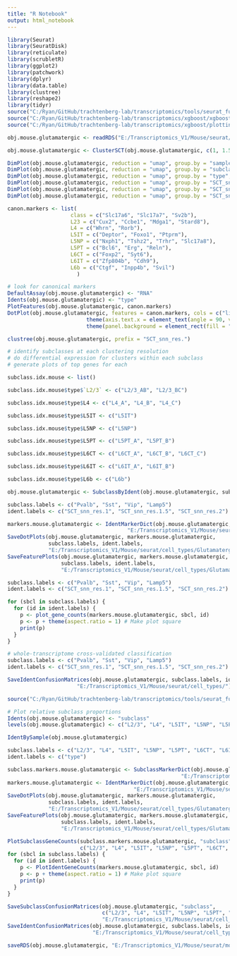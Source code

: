```yaml
---
title: "R Notebook"
output: html_notebook
---
```


```r

library(Seurat)
library(SeuratDisk)
library(reticulate)
library(scrubletR)
library(ggplot2)
library(patchwork)
library(dplyr)
library(data.table)
library(clustree)
library(reshape2)
library(tidyr)
source("C:/Ryan/GitHub/trachtenberg-lab/transcriptomics/tools/seurat_functions.R")
source("C:/Ryan/GitHub/trachtenberg-lab/transcriptomics/xgboost/xgboost_train.R")
source("C:/Ryan/GitHub/trachtenberg-lab/transcriptomics/xgboost/plottingFxns.R")

obj.mouse.glutamatergic <- readRDS("E:/Transcriptomics_V1/Mouse/seurat/mouse_v1_P8_glutamatergic.rds")

```


```r

obj.mouse.glutamatergic <- ClusterSCT(obj.mouse.glutamatergic, c(1, 1.5, 2))

```


```r

DimPlot(obj.mouse.glutamatergic, reduction = "umap", group.by = "sample", label = FALSE, raster = FALSE, shuffle = TRUE) + xlim(-18, 18) + ylim(-18, 18) + coord_equal()
DimPlot(obj.mouse.glutamatergic, reduction = "umap", group.by = "subclass", label = TRUE, raster = FALSE, shuffle = TRUE) + NoLegend() + xlim(-18, 18) + ylim(-18, 18) + coord_equal()
DimPlot(obj.mouse.glutamatergic, reduction = "umap", group.by = "type", label = TRUE, raster = FALSE, shuffle = TRUE) + NoLegend() + xlim(-18, 18) + ylim(-18, 18) + coord_equal()
DimPlot(obj.mouse.glutamatergic, reduction = "umap", group.by = "SCT_snn_res.1", label = TRUE, raster = FALSE, shuffle = TRUE) + NoLegend() + xlim(-18, 18) + ylim(-18, 18) + coord_equal()
DimPlot(obj.mouse.glutamatergic, reduction = "umap", group.by = "SCT_snn_res.1.5", label = TRUE, raster = FALSE, shuffle = TRUE) + NoLegend() + xlim(-18, 18) + ylim(-18, 18) + coord_equal()
DimPlot(obj.mouse.glutamatergic, reduction = "umap", group.by = "SCT_snn_res.2", label = TRUE, raster = FALSE, shuffle = TRUE) + NoLegend() + xlim(-18, 18) + ylim(-18, 18) + coord_equal()

```


```r

canon.markers <- list(
                    class = c("Slc17a6", "Slc17a7", "Sv2b"),
                    L23 = c("Cux2", "Ccbe1", "Mdga1", "Stard8"),
                    L4 = c("Whrn", "Rorb"),
                    L5IT = c("Deptor", "Foxo1", "Ptprm"),
                    L5NP = c("Nxph1", "Tshz2", "Trhr", "Slc17a8"),
                    L5PT = c("Bcl6", "Erg", "Reln"),
                    L6CT = c("Foxp2", "Syt6"),
                    L6IT = c("Zfp804b", "Cdh9"),
                    L6b = c("Ctgf", "Inpp4b", "Svil")
                      )

# look for canonical markers
DefaultAssay(obj.mouse.glutamatergic) <- "RNA"
Idents(obj.mouse.glutamatergic) <- "type"
PlotFeatures(obj.mouse.glutamatergic, canon.markers)
DotPlot(obj.mouse.glutamatergic, features = canon.markers, cols = c("lightgrey", "red"), scale = FALSE) + 
                         theme(axis.text.x = element_text(angle = 90, vjust = 0.25)) + 
                         theme(panel.background = element_rect(fill = "white", color = NA), plot.background = element_rect(fill = "white", color = NA)) + NoLegend()

```


```r

clustree(obj.mouse.glutamatergic, prefix = "SCT_snn_res.")

```


```r

# identify subclasses at each clustering resolution
# do differential expression for clusters within each subclass
# generate plots of top genes for each

subclass.idx.mouse <- list()

subclass.idx.mouse$type$`L2/3` <- c("L2/3_AB", "L2/3_BC")

subclass.idx.mouse$type$L4 <- c("L4_A", "L4_B", "L4_C")

subclass.idx.mouse$type$L5IT <- c("L5IT")

subclass.idx.mouse$type$L5NP <- c("L5NP")

subclass.idx.mouse$type$L5PT <- c("L5PT_A", "L5PT_B")

subclass.idx.mouse$type$L6CT <- c("L6CT_A", "L6CT_B", "L6CT_C")

subclass.idx.mouse$type$L6IT <- c("L6IT_A", "L6IT_B")

subclass.idx.mouse$type$L6b <- c("L6b")

obj.mouse.glutamatergic <- SubclassByIdent(obj.mouse.glutamatergic, subclass.idx.mouse)

```


```r

subclass.labels <- c("Pvalb", "Sst", "Vip", "Lamp5")
ident.labels <- c("SCT_snn_res.1", "SCT_snn_res.1.5", "SCT_snn_res.2")

markers.mouse.glutamatergic <- IdentMarkerDict(obj.mouse.glutamatergic, subclass.labels, ident.labels, 
                                      "E:/Transcriptomics_V1/Mouse/seurat/marker_genes/Glutamatergic/P8/markerdict_clusters.rds")
SaveDotPlots(obj.mouse.glutamatergic, markers.mouse.glutamatergic,
             subclass.labels, ident.labels,
             "E:/Transcriptomics_V1/Mouse/seurat/cell_types/Glutamatergic/P8/", "ENSMUSG")
SaveFeaturePlots(obj.mouse.glutamatergic, markers.mouse.glutamatergic,
                 subclass.labels, ident.labels,
                 "E:/Transcriptomics_V1/Mouse/seurat/cell_types/Glutamatergic/P8/")

```


```r

subclass.labels <- c("Pvalb", "Sst", "Vip", "Lamp5")
ident.labels <- c("SCT_snn_res.1", "SCT_snn_res.1.5", "SCT_snn_res.2")

for (sbcl in subclass.labels) {
  for (id in ident.labels) {
    p <- plot_gene_counts(markers.mouse.glutamatergic, sbcl, id)
    p <- p + theme(aspect.ratio = 1) # Make plot square
    print(p)
  }
}

```


```r

# whole-transcriptome cross-validated classification
subclass.labels <- c("Pvalb", "Sst", "Vip", "Lamp5")
ident.labels <- c("SCT_snn_res.1", "SCT_snn_res.1.5", "SCT_snn_res.2")

SaveIdentConfusionMatrices(obj.mouse.glutamatergic, subclass.labels, ident.labels, 
                      "E:/Transcriptomics_V1/Mouse/seurat/cell_types/")

```


```r

source("C:/Ryan/GitHub/trachtenberg-lab/transcriptomics/tools/seurat_functions.R")

# Plot relative subclass proportions
Idents(obj.mouse.glutamatergic) <- "subclass"
levels(obj.mouse.glutamatergic) <- c("L2/3", "L4", "L5IT", "L5NP", "L5PT", "L6CT", "L6IT", "L6b")

IdentBySample(obj.mouse.glutamatergic)

```


```r

subclass.labels <- c("L2/3", "L4", "L5IT", "L5NP", "L5PT", "L6CT", "L6IT", "L6b")
ident.labels <- c("type")

subclass.markers.mouse.glutamatergic <- SubclassMarkerDict(obj.mouse.glutamatergic, "subclass",
                                                       "E:/Transcriptomics_V1/Mouse/seurat/marker_genes/Glutamatergic/P8/markerdict_subclass.rds")
markers.mouse.glutamatergic <- IdentMarkerDict(obj.mouse.glutamatergic, subclass.labels, ident.labels,
                                        "E:/Transcriptomics_V1/Mouse/seurat/marker_genes/Glutamatergic/P8/markerdict_types.rds")
SaveDotPlots(obj.mouse.glutamatergic, markers.mouse.glutamatergic,
             subclass.labels, ident.labels,
             "E:/Transcriptomics_V1/Mouse/seurat/cell_types/Glutamatergic/P8/", "ENSMUSG")
SaveFeaturePlots(obj.mouse.glutamatergic, markers.mouse.glutamatergic,
                 subclass.labels, ident.labels,
                 "E:/Transcriptomics_V1/Mouse/seurat/cell_types/Glutamatergic/P8/")

PlotSubclassGeneCounts(subclass.markers.mouse.glutamatergic, "subclass", 
                       c("L2/3", "L4", "L5IT", "L5NP", "L5PT", "L6CT", "L6IT", "L6b")) + theme(aspect.ratio = 1)
for (sbcl in subclass.labels) {
  for (id in ident.labels) {
    p <- PlotIdentGeneCounts(markers.mouse.glutamatergic, sbcl, id)
    p <- p + theme(aspect.ratio = 1) # Make plot square
    print(p)
  }
}

SaveSubclassConfusionMatrices(obj.mouse.glutamatergic, "subclass",
                              c("L2/3", "L4", "L5IT", "L5NP", "L5PT", "L6CT", "L6IT", "L6b"),
                              "E:/Transcriptomics_V1/Mouse/seurat/cell_types/Glutamatergic/P8/")
SaveIdentConfusionMatrices(obj.mouse.glutamatergic, subclass.labels, ident.labels,
                           "E:/Transcriptomics_V1/Mouse/seurat/cell_types/Glutamatergic/P8/")

```


```r

saveRDS(obj.mouse.glutamatergic, "E:/Transcriptomics_V1/Mouse/seurat/mouse_v1_P8_glutamatergic_processed.rds")

```

